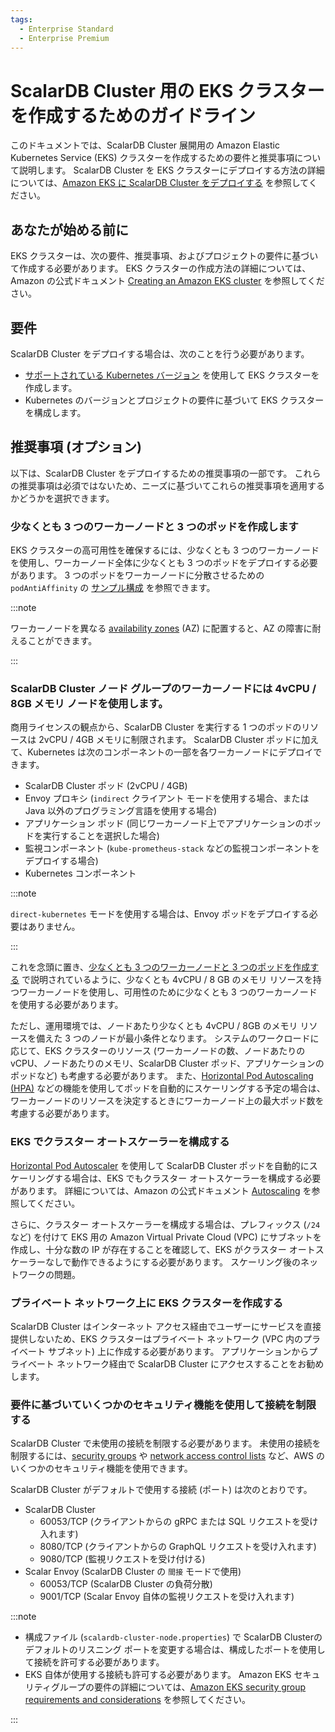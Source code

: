 ```yaml
---
tags:
  - Enterprise Standard
  - Enterprise Premium
---
```


# ScalarDB Cluster 用の EKS クラスターを作成するためのガイドライン


<TranslationBanner />

このドキュメントでは、ScalarDB Cluster 展開用の Amazon Elastic Kubernetes Service (EKS) クラスターを作成するための要件と推奨事項について説明します。 ScalarDB Cluster を EKS クラスターにデプロイする方法の詳細については、[Amazon EKS に ScalarDB Cluster をデプロイする](ManualDeploymentGuideScalarDBClusterOnEKS.mdx) を参照してください。

## あなたが始める前に

EKS クラスターは、次の要件、推奨事項、およびプロジェクトの要件に基づいて作成する必要があります。 EKS クラスターの作成方法の詳細については、Amazon の公式ドキュメント [Creating an Amazon EKS cluster](https://docs.aws.amazon.com/eks/latest/userguide/create-cluster.html) を参照してください。

## 要件

ScalarDB Cluster をデプロイする場合は、次のことを行う必要があります。

* [サポートされている Kubernetes バージョン](https://scalardb.scalar-labs.com/docs/latest/requirements/#kubernetes) を使用して EKS クラスターを作成します。
* Kubernetes のバージョンとプロジェクトの要件に基づいて EKS クラスターを構成します。

## 推奨事項 (オプション)

以下は、ScalarDB Cluster をデプロイするための推奨事項の一部です。 これらの推奨事項は必須ではないため、ニーズに基づいてこれらの推奨事項を適用するかどうかを選択できます。

### 少なくとも 3 つのワーカーノードと 3 つのポッドを作成します

EKS クラスターの高可用性を確保するには、少なくとも 3 つのワーカーノードを使用し、ワーカーノード全体に少なくとも 3 つのポッドをデプロイする必要があります。 3 つのポッドをワーカーノードに分散させるための `podAntiAffinity` の [サンプル構成](https://github.com/scalar-labs/scalar-kubernetes/blob/master/conf/scalardb-cluster-custom-values-indirect-mode.yaml) を参照できます。

:::note

ワーカーノードを異なる [availability zones](https://docs.aws.amazon.com/AWSEC2/latest/UserGuide/using-regions-availability-zones.html) (AZ) に配置すると、AZ の障害に耐えることができます。

:::

### ScalarDB Cluster  ノード グループのワーカーノードには 4vCPU / 8GB メモリ ノードを使用します。

商用ライセンスの観点から、ScalarDB Cluster を実行する 1 つのポッドのリソースは 2vCPU / 4GB メモリに制限されます。 ScalarDB Cluster ポッドに加えて、Kubernetes は次のコンポーネントの一部を各ワーカーノードにデプロイできます。

* ScalarDB Cluster ポッド (2vCPU / 4GB)
* Envoy プロキシ (`indirect` クライアント モードを使用する場合、または Java 以外のプログラミング言語を使用する場合)
* アプリケーション ポッド (同じワーカーノード上でアプリケーションのポッドを実行することを選択した場合)
* 監視コンポーネント (`kube-prometheus-stack` などの監視コンポーネントをデプロイする場合)
* Kubernetes コンポーネント

:::note

`direct-kubernetes` モードを使用する場合は、Envoy ポッドをデプロイする必要はありません。

:::

これを念頭に置き、[少なくとも 3 つのワーカーノードと 3 つのポッドを作成する](#create-at-least-three-worker-nodes-and-three-pods) で説明されているように、少なくとも 4vCPU / 8 GB のメモリ リソースを持つワーカーノードを使用し、可用性のために少なくとも 3 つのワーカーノードを使用する必要があります。

ただし、運用環境では、ノードあたり少なくとも 4vCPU / 8GB のメモリ リソースを備えた 3 つのノードが最小条件となります。 システムのワークロードに応じて、EKS クラスターのリソース (ワーカーノードの数、ノードあたりの vCPU、ノードあたりのメモリ、ScalarDB Cluster  ポッド、アプリケーションのポッドなど) も考慮する必要があります。 また、[Horizontal Pod Autoscaling (HPA)](https://kubernetes.io/docs/tasks/run-application/horizontal-pod-autoscale/) などの機能を使用してポッドを自動的にスケーリングする予定の場合は、ワーカーノードのリソースを決定するときにワーカーノード上の最大ポッド数を考慮する必要があります。

### EKS でクラスター オートスケーラーを構成する

[Horizontal Pod Autoscaler](https://docs.aws.amazon.com/eks/latest/userguide/horizontal-pod-autoscaler.html) を使用して ScalarDB Cluster  ポッドを自動的にスケーリングする場合は、EKS でもクラスター オートスケーラーを構成する必要があります。 詳細については、Amazon の公式ドキュメント [Autoscaling](https://docs.aws.amazon.com/eks/latest/userguide/autoscaling.html#cluster-autoscaler) を参照してください。

さらに、クラスター オートスケーラーを構成する場合は、プレフィックス (`/24` など) を付けて EKS 用の Amazon Virtual Private Cloud (VPC) にサブネットを作成し、十分な数の IP が存在することを確認して、EKS がクラスター オートスケーラーなしで動作できるようにする必要があります。 スケーリング後のネットワークの問題。

### プライベート ネットワーク上に EKS クラスターを作成する

ScalarDB Cluster はインターネット アクセス経由でユーザーにサービスを直接提供しないため、EKS クラスターはプライベート ネットワーク (VPC 内のプライベート サブネット) 上に作成する必要があります。 アプリケーションからプライベート ネットワーク経由で ScalarDB Cluster にアクセスすることをお勧めします。

### 要件に基づいていくつかのセキュリティ機能を使用して接続を制限する

ScalarDB Cluster で未使用の接続を制限する必要があります。 未使用の接続を制限するには、[security groups](https://docs.aws.amazon.com/vpc/latest/userguide/VPC_SecurityGroups.html) や [network access control lists](https://docs.aws.amazon.com/vpc/latest/userguide/vpc-network-acls.html) など、AWS のいくつかのセキュリティ機能を使用できます。

ScalarDB Cluster がデフォルトで使用する接続 (ポート) は次のとおりです。

* ScalarDB Cluster
  * 60053/TCP (クライアントからの gRPC または SQL リクエストを受け入れます)
  * 8080/TCP (クライアントからの GraphQL リクエストを受け入れます)
  * 9080/TCP (監視リクエストを受け付ける)
* Scalar Envoy (ScalarDB Cluster の `間接` モードで使用)
  * 60053/TCP (ScalarDB Cluster の負荷分散)
  * 9001/TCP (Scalar Envoy 自体の監視リクエストを受け入れます)

:::note

- 構成ファイル (`scalardb-cluster-node.properties`) で ScalarDB Clusterのデフォルトのリスニング ポートを変更する場合は、構成したポートを使用して接続を許可する必要があります。
- EKS 自体が使用する接続も許可する必要があります。 Amazon EKS セキュリティグループの要件の詳細については、[Amazon EKS security group requirements and considerations](https://docs.aws.amazon.com/eks/latest/userguide/sec-group-reqs.html) を参照してください。

:::
